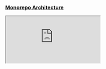 
<Meta title="🏛 Architecture" />

### [Monorepo Architecture](https://graph.cuhacking.ca/#/projects/all?groupByFolder=true)
<iframe
className="mt-4 w-full h-full rounded-md border border-gray-700"
src="https://graph.cuhacking.ca/#/projects/all?groupByFolder=true"
allowFullScreen>
</iframe>
